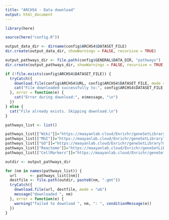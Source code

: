 ```yaml
---
title: "ARCHS4 - Data download"
output: html_document
---
```

```r
library(here)
```

```r
source(here("config.R"))
```

```r
output_data_dir <- dirname(config$ARCHS4$DATASET_FILE)
dir.create(output_data_dir, showWarnings = FALSE, recursive = TRUE)

output_pathways_dir <- file.path(config$GENERAL$DATA_DIR, "pathways")
dir.create(output_pathways_dir, showWarnings = FALSE, recursive = TRUE)
```

```r
if (!file.exists(config$ARCHS4$DATASET_FILE)) {
  tryCatch({
    download.file(config$ARCHS4$URL, config$ARCHS4$DATASET_FILE, mode = "wb")
    cat("File downloaded successfully to:", config$ARCHS4$DATASET_FILE, "\n")
  }, error = function(e) {
    cat("Error during download:", e$message, "\n")
  })
} else {
  cat("File already exists. Skipping download.\n")
}
```

```r
pathways_list <- list()

pathways_list[["Wiki"]]="https://maayanlab.cloud/Enrichr/geneSetLibrary?mode=text&libraryName=WikiPathway_2021_Human"
pathways_list[["MGI"]]="https://maayanlab.cloud/Enrichr/geneSetLibrary?mode=text&libraryName=MGI_Mammalian_Phenotype_Level_4_2021"
pathways_list[["GO"]]="https://maayanlab.cloud/Enrichr/geneSetLibrary?mode=text&libraryName=GO_Biological_Process_2023"
pathways_list[["Reactome"]]="https://maayanlab.cloud/Enrichr/geneSetLibrary?mode=text&libraryName=Reactome_2022"
pathways_list[["CellMarkers"]]="https://maayanlab.cloud/Enrichr/geneSetLibrary?mode=text&libraryName=CellMarker_2024"

outdir <- output_pathways_dir

for (nm in names(pathways_list)) {
  url      <- pathways_list[[nm]]
  destfile <- file.path(outdir, paste0(nm, ".gmt"))
  tryCatch({
    download.file(url, destfile, mode = "wb")
    message("downloaded ", nm)
  }, error = function(e) {
    warning("failed to download ", nm, ": ", conditionMessage(e))
  })
}
```

